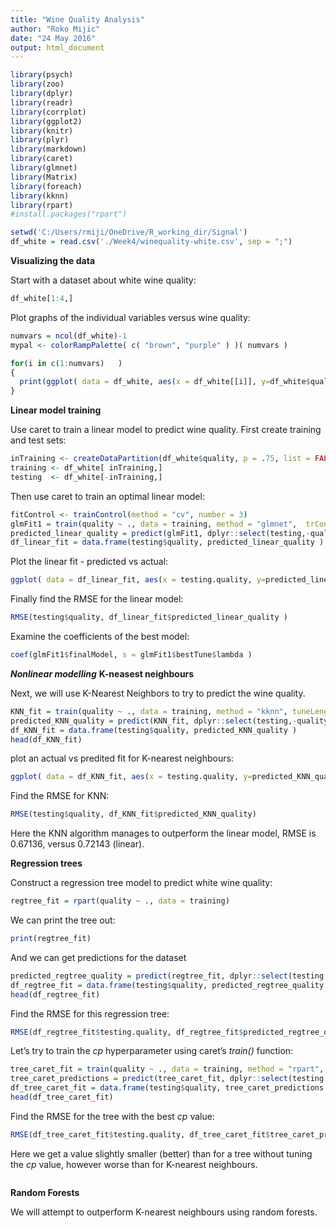 ```yaml
---
title: "Wine Quality Analysis"
author: "Roko Mijic"
date: "24 May 2016"
output: html_document
---
```


```r

library(psych)
library(zoo)
library(dplyr)
library(readr)
library(corrplot)
library(ggplot2)
library(knitr)
library(plyr)
library(markdown)
library(caret)
library(glmnet)
library(Matrix)
library(foreach)
library(kknn)
library(rpart)
#install.packages("rpart")

setwd('C:/Users/rmiji/OneDrive/R_working_dir/Signal')
df_white = read.csv('./Week4/winequality-white.csv', sep = ";")

```

**Visualizing the data**

Start with a dataset about white wine quality:

```r
df_white[1:4,]
```

Plot graphs of the individual variables versus wine quality:

```r
numvars = ncol(df_white)-1 
mypal <- colorRampPalette( c( "brown", "purple" ) )( numvars )

for(i in c(1:numvars)   )
{
  print(ggplot( data = df_white, aes(x = df_white[[i]], y=df_white$quality) ) + geom_point(color = mypal[[ (4*i)%%(numvars-1) + 1  ]] ) + labs(x = colnames(df_white)[[i]], y = "quality" ))
}
```

**Linear model training**

Use caret to train a linear model to predict wine quality. First create training and test sets:

```r
inTraining <- createDataPartition(df_white$quality, p = .75, list = FALSE)
training <- df_white[ inTraining,]
testing  <- df_white[-inTraining,]
```

Then use caret to train an optimal linear model:

```r
fitControl <- trainControl(method = "cv", number = 3)
glmFit1 = train(quality ~ ., data = training, method = "glmnet",  trControl = fitControl)
predicted_linear_quality = predict(glmFit1, dplyr::select(testing,-quality) )
df_linear_fit = data.frame(testing$quality, predicted_linear_quality )
```

Plot the linear fit - predicted vs actual:

```r
ggplot( data = df_linear_fit, aes(x = testing.quality, y=predicted_linear_quality) ) + geom_point(color = "blue" ) + labs(x = "actual quality", y = "predicted quality" ) + geom_smooth(method = "lm")
```

Finally find the RMSE for the linear model:
```r
RMSE(testing$quality, df_linear_fit$predicted_linear_quality )
```

Examine the coefficients of the best model:

```r
coef(glmFit1$finalModel, s = glmFit1$bestTune$lambda )
```

***Nonlinear modelling***
**K-neasest neighbours**

Next, we will use K-Nearest Neighbors to try to predict the wine quality.

```r
KNN_fit = train(quality ~ ., data = training, method = "kknn", tuneLength=10)
predicted_KNN_quality = predict(KNN_fit, dplyr::select(testing,-quality) )
df_KNN_fit = data.frame(testing$quality, predicted_KNN_quality )
head(df_KNN_fit)
```

plot an actual vs predited fit for K-nearest neighbours: 

```r
ggplot( data = df_KNN_fit, aes(x = testing.quality, y=predicted_KNN_quality) ) + geom_point(color = "Darkgreen" ) + labs(x = "actual quality", y = "predicted quality" ) + geom_smooth(method = "lm")
```

Find the RMSE for KNN:

```r
RMSE(testing$quality, df_KNN_fit$predicted_KNN_quality)
```

Here the KNN algorithm manages to outperform the linear model, RMSE is 0.67136, versus 0.72143 (linear). 

**Regression trees**

Construct a regression tree model to predict white wine quality:

```r
regtree_fit = rpart(quality ~ ., data = training)
```

We can print the tree out:

```r
print(regtree_fit)
```

And we can get predictions for the dataset 

```r
predicted_regtree_quality = predict(regtree_fit, dplyr::select(testing,-quality) )
df_regtree_fit = data.frame(testing$quality, predicted_regtree_quality )
head(df_regtree_fit)
```

Find the RMSE for this regression tree:
```r
RMSE(df_regtree_fit$testing.quality, df_regtree_fit$predicted_regtree_quality )
```

Let's try to train the *cp* hyperparameter using caret's *train()* function:

```r
tree_caret_fit = train(quality ~ ., data = training, method = "rpart", tuneLength=10)
tree_caret_predictions = predict(tree_caret_fit, dplyr::select(testing,-quality) )
df_tree_caret_fit = data.frame(testing$quality, tree_caret_predictions )
head(df_tree_caret_fit)
```

Find the RMSE for the tree with the best *cp* value:

```r
RMSE(df_tree_caret_fit$testing.quality, df_tree_caret_fit$tree_caret_predictions )
```

Here we get a value slightly smaller (better) than for a tree without tuning the *cp* value, however worse than for K-nearest neighbours. 

```r
```

**Random Forests**

We will attempt to outperform K-nearest neighbours using random forests. 











